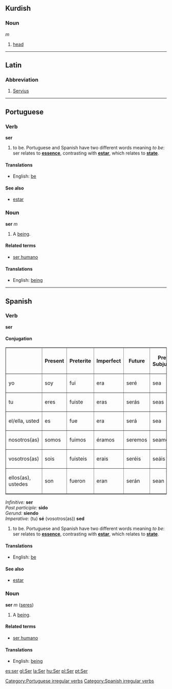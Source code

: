 == Kurdish ==
===Noun===
''m''

# [[head]]

----

==Latin==
===Abbreviation===
# [[Servius]]<!-- should this be capitalised? -->

----

==Portuguese==
===Verb===
'''ser'''

# to be.  Portuguese and Spanish have two different words meaning ''to be'': ser relates to '''[[essence]]''', contrasting with '''[[estar]]''', which relates to '''[[state]]'''.

====Translations====
*English: [[be]]

====See also====
*[[estar]]

===Noun===
'''ser''' ''m''

#A [[being]].

====Related terms====
*[[ser humano]]

====Translations====
*English: [[being]]

----

==Spanish==
===Verb===
'''ser'''

====Conjugation====
<table border=1>
<tr><th>                      <th>Present    <th>Preterite     <th>Imperfect   <th>Future      <th>Present Subjunctive <th>Imperfect Subjunctive</tr>
<tr><td>yo</td>               <td>soy</td>   <td>fui</td>      <td>era</td>    <td>seré</td>
<td>sea</td>      <td>fuera(fuese)</td>
<tr><td>tu</td>               <td>eres</td>  <td>fuiste</td>   <td>eras</td>   <td>serás</td>
<td>seas</td>     <td>fueras(fueses)</td>
<tr><td>el/ella, usted</td>    <td>es</td>   <td>fue</td>      <td>era</td>    <td>será</td>
<td>sea</td>      <td>fuera(fuese)</td>
<tr><td>nosotros(as)</td>     <td>somos</td> <td>fuimos</td>   <td>éramos</td> <td>seremos</td>
<td>seamos</td>   <td>fuéramos(fuésemos)</td>
<tr><td>vosotros(as)</td>     <td>sois</td>  <td>fuisteis</td> <td>erais</td>  <td>seréis</td>
<td>seáis</td>    <td>fuerais (fueseis)</td>
<tr><td>ellos(as), ustedes</td><td>son</td>   <td>fueron</td>   <td>eran</td>   <td>serán</td>
<td>sean</td>     <td>fueran (fuesen)</td>
</table>
''Infinitive:'' '''ser'''<br/>
''Past participle:'' '''sido'''<br/>
''Gerund:'' '''siendo'''<br/>
''Imperative:'' (tu) '''sé''' (vosotros(as)) '''sed'''


# to be.  Portuguese and Spanish have two different words meaning ''to be'': ser relates to '''[[essence]]''', contrasting with '''[[estar]]''', which relates to '''[[state]]'''.

====Translations====
*English: [[be]]

====See also====
*[[estar]]

===Noun===
'''ser''' ''m'' ([[seres]])

#A [[being]].

====Related terms====
*[[ser humano]]

====Translations====
*English: [[being]]

[[Category:Portuguese irregular verbs]]
[[Category:Spanish irregular verbs]]

[[es:ser]]
[[gl:Ser]]
[[la:Ser]]
[[hu:Ser]]
[[pl:Ser]]
[[pt:Ser]]